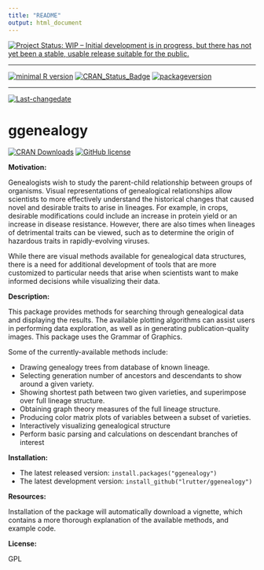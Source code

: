```yaml
---
title: "README"
output: html_document
---
```

[![Project Status: WIP – Initial development is in progress, but there has not yet been a stable, usable release suitable for the public.](https://www.repostatus.org/badges/latest/wip.svg)](https://www.repostatus.org/#wip)
 
---
 
[![minimal R version](https://img.shields.io/badge/R%3E%3D-3.3.0-6666ff.svg)](https://cran.r-project.org/)
[![CRAN_Status_Badge](http://www.r-pkg.org/badges/version/ggenealogy)](https://cran.r-project.org/package=ggenealogy)
[![packageversion](https://img.shields.io/badge/Package%20version-0.3.0-orange.svg?style=flat-square)](commits/master)
 
---
 
[![Last-changedate](https://img.shields.io/badge/last%20change-`r gsub('-', '--', Sys.Date())`-yellowgreen.svg)](/commits/master)

# ggenealogy

[![CRAN Downloads](https://cranlogs.r-pkg.org/badges/lrutter/ggenealogy)](https://cranlogs.r-pkg.org/badges/lrutter/ggenealogy)
[![GitHub license](https://img.shields.io/github/license/lrutter/ggenealogy.svg)](https://github.com/lrutter/ggenealogy/blob/master/LICENSE)

**Motivation:**

Genealogists wish to study the parent-child relationship between groups of organisms. Visual representations of genealogical relationships allow scientists to more effectively understand the historical changes that caused novel and desirable traits to arise in lineages. For example, in crops, desirable modifications could include an increase in protein yield or an increase in disease resistance. However, there are also times when lineages of detrimental traits can be viewed, such as to determine the origin of hazardous traits in rapidly-evolving viruses.

While there are visual methods available for genealogical data structures, there is a need for additional development of tools that are more customized to particular needs that arise when scientists want to make informed decisions while visualizing their data.

**Description:** 

This package provides methods for searching through genealogical data and displaying the results. The available plotting algorithms can assist users in performing data exploration, as well as in generating publication-quality images. This package uses the Grammar of Graphics.

Some of the currently-available methods include:

  * Drawing genealogy trees from database of known lineage.
  * Selecting generation number of ancestors and descendants to show around a given variety.
  * Showing shortest path between two given varieties, and superimpose over full lineage structure.
  * Obtaining graph theory measures of the full lineage structure.
  * Producing color matrix plots of variables between a subset of varieties.
  * Interactively visualizing genealogical structure
  * Perform basic parsing and calculations on descendant branches of interest

**Installation:**

* The latest released version: `install.packages("ggenealogy")`
* The latest development version: `install_github("lrutter/ggenealogy")`

**Resources:**

Installation of the package will automatically download a vignette, which contains a more thorough explanation of the available methods, and example code.

**License:**

GPL
